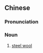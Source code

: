 ==Chinese==
{{zh-forms|s=钢丝绒|type=21}}

===Pronunciation===
{{zh-pron
|m=gāngsīróng
|cat=n
}}

===Noun===
{{zh-noun}}

# [[steel wool]]